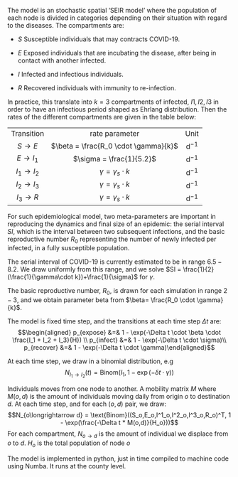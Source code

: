 The model is an stochastic spatial 'SEIR model' where the population of
each node is divided in categories depending on their situation with
regard to the diseases. The compartments are:

-   $S$ Susceptible individuals that may contracts COVID-19.

-   $E$ Exposed individuals that are incubating the disease, after being
    in contact with another infected.

-   $I$ Infected and infectious individuals.

-   $R$ Recovered individuals with immunity to re-infection.

In practice, this translate into $k = 3$ compartments of infected,
$I1, I2, I3$ in order to have an infectious period shaped as Ehrlang
distribution. Then the rates of the different compartments are given in
the table below:

  -------------------------- -------------------------------------- ----------
          Transition                     rate parameter                Unit
     $S\longrightarrow E$     $\beta = \frac{R_0 \cdot \gamma}{k}$   d$^{-1}$
    $E\longrightarrow I_1$          $\sigma = \frac{1}{5.2}$         d$^{-1}$
   $I_1\longrightarrow I_2$       $\gamma = \gamma_s \cdot k$        d$^{-1}$
   $I_2\longrightarrow I_3$       $\gamma = \gamma_s \cdot k$        d$^{-1}$
    $I_3\longrightarrow R$        $\gamma = \gamma_s \cdot k$        d$^{-1}$
  -------------------------- -------------------------------------- ----------

For such epidemiological model, two meta-parameters are important in
reproducing the dynamics and final size of an epidemic: the serial
interval $SI$, which is the interval between two subsequent infections,
and the basic reproductive number $R_0$ representing the number of newly
infected per infected, in a fully susceptible population.

The serial interval of COVID-19 is currently estimated to be in range
$6.5-8.2$. We draw uniformly from this range, and we solve
$SI = \frac{1}{2}(\frac{1}{\gamma\cdot k})+\frac{1}{\sigma}$ for
$\gamma$.

The basic reproductive number, $R_0$, is drawn for each simulation in
range $2-3$, and we obtain parameter beta from
$\beta= \frac{R_0 \cdot \gamma}{k}$.

The model is fixed time step, and the transitions at each time step
$\Delta t$ are: $$\begin{aligned}
p_{expose} &=&  1 - \exp(-\Delta t \cdot \beta \cdot \frac{I_1 + I_2 + I_3}{H}) \\
p_{infect} &=&  1 - \exp(-\Delta t \cdot \sigma)\\
p_{recover} &=& 1 - \exp(-\Delta t \cdot \gamma)\end{aligned}$$

At each time step, we draw in a binomial distribution, e.g
$$N_{I_1\longrightarrow I_2}(t) = \text{Binom}(I_1, 1 - \exp(-\delta t \cdot \gamma))$$

Individuals moves from one node to another. A mobility matrix $M$ where
$M(o,d)$ is the amount of individuals moving daily from origin $o$ to
destination $d$. At each time step, and for each $(o,d)$ pair, we draw:
$$N_{o\longrightarrow d} = \text{Binom}((S_o,E_o,I^1_o,I^2_o,I^3_o,R_o)^T, 1 - \exp(\frac{-\Delta t * M(o,d)}{H_o}))$$
For each compartment, $N_{o\longrightarrow d}$ is the amount of
individual we displace from $o$ to $d$. $H_o$ is the total population of
node $o$

The model is implemented in python, just in time compiled to machine
code using Numba. It runs at the county level.
